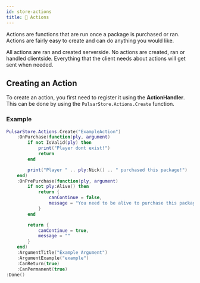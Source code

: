 ```yaml
---
id: store-actions
title: 🤖 Actions
---
```




Actions are functions that are run once a package is purchased or ran. Actions are fairly easy to create and can do anything you would like.

<Admonition type="tip">
	All actions are ran and created serverside. No actions are created, ran or handled clientside. Everything that the client needs about actions will get sent when needed.
</Admonition>

## Creating an Action

To create an action, you first need to register it using the **ActionHandler**. This can be done by using the `PulsarStore.Actions.Create` function.

### Example
```lua
PulsarStore.Actions.Create("ExampleAction")
    :OnPurchase(function(ply, argument)
        if not IsValid(ply) then
            print("Player dont exist!")
            return
        end

        print("Player " .. ply:Nick() .. " purchased this package!")
    end)
    :OnPrePurchase(function(ply, argument)
        if not ply:Alive() then
            return {
                canContinue = false,
                message = "You need to be alive to purchase this package!"
            }
        end

        return {
            canContinue = true,
            message = ""
        }
    end)
    :ArgumentTitle("Example Argument")
    :ArgumentExample("example")
    :CanReturn(true)
    :CanPermanent(true)
:Done()
```

